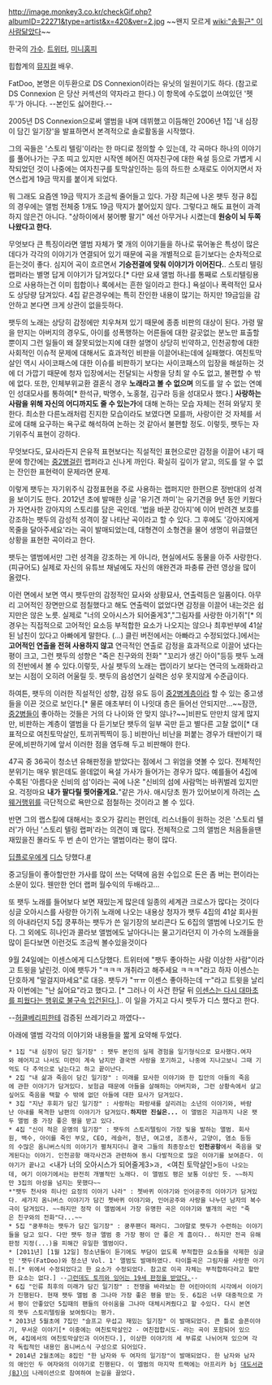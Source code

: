 http://image.monkey3.co.kr/checkGif.php?albumID=22271&type=artist&x=420&ver=2.jpg
~~왠지 모르게 [[wiki:"송필근" 이사람]]닮았다~~

한국의 [[가수]]. [http://twitter.com/fatdoostory 트위터], [http://minihp.cyworld.com/pims/main/pims_main.asp?tid=23428887 미니홈피]

힙합계의 [[뮤지컬]] 배우.

FatDoo, 본명은 이두환으로 DS Connexion이라는 유닛의 일원이기도 하다. (참고로 DS Connexion 은 당산 커섹션의 약자라고 한다.) 이 항목에 수도없이 쓰여있던 '펫두'가 아니다. --본인도 싫어한다.--

2005년 DS Connexion으로써 앨범을 내며 데뷔했고 이듬해인 2006년 1집 '내 심장이 담긴 일기장'을 발표하면서 본격적으로 솔로활동을 시작했다.

그의 곡들은 '스토리 텔링'이라는 한 마디로 정의할 수 있는데, 각 곡마다 하나의 이야기를 풀어나가는 구조 띠고 있지만 시작엔 헤어진 여자친구에 대한 욕설 등으로 가볍게 시작되었던 것이 나중에는 여자친구를 토막살인하는 등의 하드한 소재로도 이어지면서 자연스럽게 19금 딱지를 붙이게 되었다.

뭐 그래도 요즘엔 19금 딱지가 조금씩 줄어들고 있다. 가장 최근에 나온 팻두 정규 8집 의 경우에는 앨범 전체중 1개도 19금 딱지가 붙어있지 않다. 그렇다고 해도 표현이 과격하지 않은건 아니다. "상하이에서 붕어빵 팔기" 에선 아무거나 시켰는데 '''원숭이 뇌 두쪽 나왔다고 한다.'''

무엇보다 큰 특징이라면 앨범 자체가 몇 개의 이야기들을 하나로 묶어놓은 특성이 많은데다가 각각의 이야기가 연결되어 있기 때문에 곡을 개별적으로 듣기보다는 순차적으로 듣는것이 좋다. 심지어 곡이 흐르면서 '''기승전결에 맞춰 이야기가 이어진다.'''. 스토리 텔링 랩퍼라는 별명 답게 이야기가 담겨있다.[* 다만 요새 앨범 하나를 통째로 스토리텔링용으로 사용하는건 이미 힙합이나 록에서는 흔한 일이라고 한다.] 욕설이나 폭력적인 묘사도 상당량 담겨있다. 4집 같은경우에는 특히 잔인한 내용이 많기는 하지만 19금임을 감안하고 본다면 크게 상관이 없을듯하다.

팻두의 노래는 상당히 감정에만 치우쳐져 있기 때문에 종종 비판의 대상이 된다. 가령 딸을 만지는 아버지의 경우도, 아이를 성폭행하는 어른들에 대한 갈곳없는 분노만 표출할 뿐이지 그런 일들이 왜 잘못되었는지에 대한 설명이 상당히 빈약하고, 인천공항에 대한 사회적인 이슈적 문제에 대해서도 효과적인 비판을 이끌어내는데에 실패했다. 여친토막살인 역시 사이코패스에 대한 이슈를 비판하기 보다는 사이코패스의 입장을 해설하는 것에 더 가깝기 때문에 청자 입장에서는 전달되는 사항을 당최 알 수도 없고, 불편할 수 밖에 없다. 또한, 인체부위교환 결혼식 경우 '''노래라고 볼 수 없으며''' 의도를 알 수 없는 연예인 성대모사를 통하여[* 한석규, 박명수, 노홍철, 김구라 등을 성대모사 했다.] '''사랑하는 사람을 위해 자신의 어디까지도 줄 수 있는가'''에 대해 논하는 모습 자체는 전혀 와닿지 못한다. 최소한 다른노래처럼 진지한 모습이라도 보였다면 모를까, 사랑이란 것 자체를 서로에 대해 요구하는 욕구로 해석하여 논하는 것 같아서 불편할 정도. 이렇듯, 팻두는 자기위주식 표현이 강하다.

무엇보다도, 묘사라든지 은유적 표현보다는 직설적인 표현으로만 감정을 이끌어 내기 때문에 항간에는 [[중2병]]걸린 랩퍼라고 신나게 까인다. 확실히 깊이가 얕고, 의도를 알 수 없는 잔인한 표현력이 문제라면 문제.

이렇게 팻두는 자기위주식 감정표현을 주로 사용하는 랩퍼지만 한편으론 정반대의 성격을 보이기도 한다. 2012년 초에 발매한 싱글 '유기견 까미'는 유기견을 9년 동안 키웠다가 자연사한 강아지의 스토리를 담은 곡인데. '법을 바꾼 강아지'에 이어 반려견 보호를 강조하는 팻두의 감성적 성격이 잘 나타난 곡이라고 할 수 있다. 그 후에도 '강아지에게 목줄을 달아주세요'라는 곡이 발매되었는데, 대형견이 소형견을 물어 생명이 위급했던 상황을 표현한 곡이라고 한다.

팻두는 앨범에서만 그런 셩격을 강조하는 게 아니라, 현실에서도 동물을 아주 사랑한다.(피규어도) 실제로 자신의 유튜브 채널에도 자신의 애완견과 파충류 관련 영상을 많이 올렸다.

이런 면에서 보면 역시 팻두만의 감정적인 묘사와 상황묘사, 연출력등은 일품이다. 아무리 고어적인 장면만으로 점칠했다고 해도 연출력이 없었다면 감정을 이끌어 내는것은 쉽지만은 않은 노릇. 실제로 "너의 오아시스가 되어줄게3","그림자를 사랑한 아기쥐"[* 의 경우는 직접적으로 고어적인 요소등 부적합한 요소가 나오지는 않으나 최후반부에 41살된 남친이 있다고 아빠에게 말한다. (...) 클린 버전에서는 아빠라고 수정되었다.]에서는 '''고어적인 연출을 전혀 사용하지 않고''' 연극적인 연출로 감정을 효과적으로 이끌어 냈다는 평이 크고, 그런 팻두의 성향은 "죽은 친구와의 전화" "꼬리가 생긴 아이"등등 팻두 노래의 전반에서 볼 수 있다.이렇듯, 사실 팻두의 노래는 랩이라기 보다는 연극의 노래화라고 보는 시점이 오히려 어울릴 듯. 팻두의 음성연기 실력은 성우 못지않게 수준급이다.

하여튼, 팻두의 이러한 직설적인 성향, 감정 유도 등이 [[중2병]]계층이라 할 수 있는 중고생들을 이끈 것으로 보인다.[* 물론 애초부터 이 나잇대 층은 들어선 안되지만...~~잠깐, [[중2병]]들이 좋아하는 것들은 거의 다 나이와 안 맞지 않나?~~]비판도 만만치 않게 많지만, 비판하는 계층이 앨범을 다 듣기보단 팻두의 일부 곡만 듣고 별다른 고찰 없이[* 대표적으로 여친토막살인, 토끼귀찍찍이 등.] 비판아닌 비난을 퍼붙는 경우가 태반이기 때문에,비판하기에 앞서 이러한 점을 염두해 두고 비판해야 한다.

47곡 중 36곡이 청소년 유해판정을 받았다는 점에서 그 위엄을 엿볼 수 있다. 전체적인 분위기는 매우 밝은데도 쓸데없이 욕설 가사가 들어가는 경우가 많다. 예를들어 4집에 수록된 '아름다운 신비의 섬'이라는 곡에 나온 "신비의 섬에 사람먹는 바퀴벌레 있지만요. 걱정마요 '''내가 팔다릴 찢어줄게요.'''"같은 가사. 애시당초 뭔가 있어보이게 하려는 [[스웨거]]행위를 극단적으로 욕만으로 점철하는 것이라고 볼 수 있다.

반면 그의 랩스킬에 대해서는 호오가 갈리는 편인데, 리스너들이 원하는 것은 '스토리 텔러'가 아닌 '스토리 텔링 랩퍼'라는 의견이 꽤 많다. 전체적으로 그의 앨범은 처음들을땐 재밌을진 몰라도 두 번 손이 안가는 앨범이라는 평이 많다. 

[[딥플로우]]에게 [[디스]] 당했다.[http://hiphopplaya.com/bbs/bbs/viewbody.html?number=847236&page=1&code=bbs_3&category=43&sort=signdate #]

중고딩들이 좋아할만한 가사를 많이 쓰는 덕택에 음원 수입으로 돈은 좀 버는 편이라는 소문이 있다. 웬만한 언더 랩퍼 월수익의 두배라고...

또 팻두 노래를 들어보다 보면 재밌는게 많은데 일종의 세계관 크로스가 많다는 것이다 싱글 오아시스를 사랑한 아기쥐 노래에 나오는 내용상 청자가 팻두 4집의 41살 회사원의 아내라던지 5집 쿵푸하는 팻두가 쓴 일기장의 보리콘다 도 6집의 앨범에 나오기도 한다. 그 외에도 히나인과 콜라보 앨범에도 날아다니는 물고기라던지 이 가수의 노래들을 많이 듣다보면 이런것도 조금씩 볼수있을것이다

9월 24일에는 이센스에게 디스당했다. 트위터에 "팻두 좋아하는 사람 이상한 사람"이라고 트윗을 날린것. 이에 팻두가 "ㅋㅋㅋ 개취라고 해주세요 ㅋㅋㅋ"라고 하자 이센스는 단호하게 "말걸지마세요"로 대응. 팻두가 "ㅠㅠ 이센스 좋아하는데 ㅜ"라고 트윗을 날리자 이번에는 "난 싫어요"라고 했다고. [* 그러나 이 사건 한달 뒤 [[이센스]][http://www.etoday.co.kr/news/section/newsview.php?idxno=1013718 는 다시 대마초를 피웠다는 행위로 불구속 입건된다.]].. 이 일을 가지고 다시 팻두가 디스 했다고 한다.

--[[허클베리피]]한테 검증된 쓰레기라고 까였다--

아래에 앨범 각각의 이야기와 내용들을 짧게 요약해 두었다.

 * 1집 "내 심장이 담긴 일기장" : 팻두 본인의 실제 경험을 일기형식으로 묘사했다.여자와 헤어지고 나서도 미련이 계속 남지만 결국엔 사랑을 포기하고, 나중에 지나고보니 그때 기억도 다 추억으로 남는다고 하고 끝이난다. 
 * 2집 "내 삶과 죽음이 담긴 일기장" : 미래를 묘사한 이야기와 한 집안의 아들의 죽음에 관한 이야기가 담겨있다. 보험금 때문에 아들을 살해하는 아버지와, 그런 상황속에서 살고싶어도 죽음을 택할 수 밖에 없던 아들에 대한 묘사가 담겨있다.
 * 3집 "지난 후회가 담긴 일기장" : 사랑하는 파랑새를 살리려는 소년의 이야기와, 바람난 아내를 목격한 남편의 이야기가 담겨있다.'''하지만 진실은...''' 이 앨범은 지금까지 나온 팻두 앨범 중 가장 좋은 평을 받고 있다.
 * 4집 "신이 적은 운명의 일기장" : 팻두의 스토리텔링이 가장 빛을 발하는 앨범. 회사원, 백수, 아이를 죽인 부모, CEO, 레슬러, 청년, 여고생, 조종사, 고양이, 염소 등등의 수많은 옴니버스식의 이야기가 펼쳐지더니 결국 그들의 최종장소인 '''인천공항'''에서 죽음을 맞게된다는 이야기. 인천공항 매각사건과 관련하여 동시 다발적으로 많은 이야기를 보여준다. 이야기가 끝나고 <내가 너의 오아시스가 되어줄게3>과, <여친 토막살인>등이 나오는데, 여기 이야기에서는 완전히 개별적인 노래다. 이 앨범도 평은 보통 이상인 듯. ~~하지만 3집의 아성을 넘지는 못했다~~
 *"팻두 천사와 히나인 요정의 이야기 나라" : 쳇바퀴 이야기와 인어공주의 이야기가 담겨있다. 세가지 옴니버스 이야기가 담긴 쳇바퀴 이야기와, 인어공주와 사랑을 나누던 남자의 복수극이 담겨있다. ~~하지만 정작 이 앨범에서 가장 유명한 곡은 이야기와 별개의 곡인 "죽은 친구와의 전화"다...~~
 * 5집 "쿵푸하는 팻두가 담긴 일기장" : 쿵푸팬더 패러디. 그야말로 팻두가 수련하는 이야기들을 담고 있다. 다만 팻두 정규 앨범 중 가장 평이 안 좋은 게 흠이다.. 하지만 전곡 유해판정 지정(...)을 피해간 유일한 엘범이다.
 * [2011년] [1월 12일] 청소년들이 듣기에도 부담이 없도록 부적합한 요소들을 삭제한 싱글인 '팻두(FatDoo)와 청소년 Vol. 1' 앨범도 발매하였다. 타이틀곡은 그림자를 사랑한 아기쥐.[* 위에서 수정되었다고 한 요소가 수정되었다. 참고로 이곡 자체는 부적합하다라고 할만한 요소는 없다.] --[http://music.daum.net/album/main?albumId=551259 그런데도 토끼와 잉어는 19세 판정을 받았다.]--
 * 6집 "인류 최후의 미래가 담긴 일기장" : 전쟁을 바라보는 한 어린아이의 시각에서 이야기가 진행된다. 현재 팻두 앨범 중 그나마 가장 좋은 평을 받는 듯. 6집은 너무 대중적으로 가서 평이 안좋았던 5집때의 팬들의 아쉬움을 그나마 대체시켜줬다고 할 수있다. 다시 본연의 팻두 스토리텔링을 보여줬다는 평가.
 * 2013년 5월초에 7집인 "슬프고 무섭고 재밌는 일기장" 이 발매되었다. 큰 틀로 슬픈이야기, 무서운 이야기[* 이중에는 여친토막살인2 - 여친접합시도- 라는 곡이 포함되어 있으며, 4집에서의 여친토막살인과 이어진다.], 이상한 이야기의 세 부류로 나뉘어져 있으며 각각 독립적인 내용인 옴니버스식 구성으로 되어있다. 
 * 2014년 2월초에는 8집인 "한 남자와 두 여자의 일기장"이 발매되었다. 한 남자와 남자의 애인인 두 여자와의 이야기로 진행된다. 이 엘범의 마지막 트랙에는 아프리카 bj [[대도서관(BJ)]]이 나레이션으로 참여하여 눈길을 끌었다.
